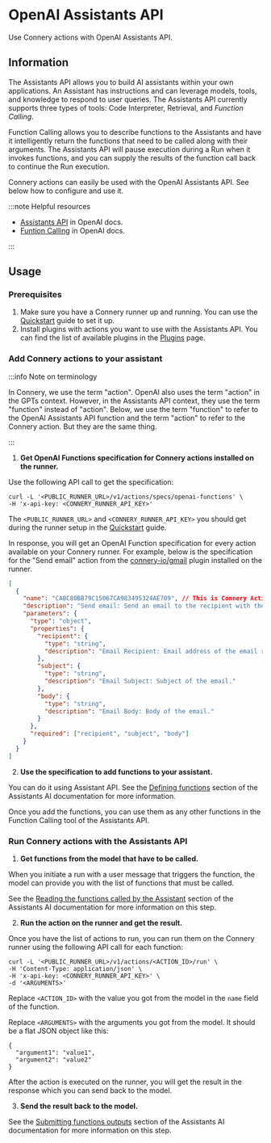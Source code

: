 # OpenAI Assistants API

Use Connery actions with OpenAI Assistants API.

## Information

The Assistants API allows you to build AI assistants within your own applications.
An Assistant has instructions and can leverage models, tools, and knowledge to respond to user queries.
The Assistants API currently supports three types of tools: Code Interpreter, Retrieval, and _Function Calling_.

Function Calling allows you to describe functions to the Assistants and have it intelligently return the functions that need to be called along with their arguments.
The Assistants API will pause execution during a Run when it invokes functions, and you can supply the results of the function call back to continue the Run execution.

Connery actions can easily be used with the OpenAI Assistants API.
See below how to configure and use it.

:::note Helpful resources

- [Assistants API](https://platform.openai.com/docs/assistants/overview/agents) in OpenAI docs.
- [Funtion Calling](https://platform.openai.com/docs/assistants/tools/function-calling) in OpenAI docs.

:::

## Usage

### Prerequisites

1. Make sure you have a Connery runner up and running.
   You can use the [Quickstart](/docs/runner/quick-start/) guide to set it up.
2. Install plugins with actions you want to use with the Assistants API.
   You can find the list of available plugins in the [Plugins](/docs/plugins/) page.

### Add Connery actions to your assistant

:::info Note on terminology

In Connery, we use the term "action". OpenAI also uses the term "action" in the GPTs context. However, in the Assistants API context, they use the term "function" instead of "action". Below, we use the term "function" to refer to the OpenAI Assistants API function and the term "action" to refer to the Connery action. But they are the same thing.

:::

1. **Get OpenAI Functions specification for Connery actions installed on the runner.**

Use the following API call to get the specification:

```
curl -L '<PUBLIC_RUNNER_URL>/v1/actions/specs/openai-functions' \
-H 'x-api-key: <CONNERY_RUNNER_API_KEY>'
```

The `<PUBLIC_RUNNER_URL>` and `<CONNERY_RUNNER_API_KEY>` you should get during the runner setup in the [Quickstart](/docs/runner/quick-start/) guide.

In response, you will get an OpenAI Function specification for every action available on your Connery runner.
For example, below is the specification for the "Send email" action from the [connery-io/gmail](https://github.com/connery-io/gmail) plugin installed on the runner.

```json
[
  {
    "name": "CABC80BB79C15067CA983495324AE709", // This is Connery Action ID that you will use later to run the action
    "description": "Send email: Send an email to the recipient with the specified subject and body.",
    "parameters": {
      "type": "object",
      "properties": {
        "recipient": {
          "type": "string",
          "description": "Email Recipient: Email address of the email recipient."
        },
        "subject": {
          "type": "string",
          "description": "Email Subject: Subject of the email."
        },
        "body": {
          "type": "string",
          "description": "Email Body: Body of the email."
        }
      },
      "required": ["recipient", "subject", "body"]
    }
  }
]
```

2. **Use the specification to add functions to your assistant.**

You can do it using Assistant API.
See the [Defining functions](https://platform.openai.com/docs/assistants/tools/defining-functions) section of the Assistants AI documentation for more information.

Once you add the functions, you can use them as any other functions in the Function Calling tool of the Assistants API.

### Run Connery actions with the Assistants API

1. **Get functions from the model that have to be called.**

When you initiate a run with a user message that triggers the function, the model can provide you with the list of functions that must be called.

See the [Reading the functions called by the Assistant](https://platform.openai.com/docs/assistants/tools/reading-the-functions-called-by-the-assistant) section of the Assistants AI documentation for more information on this step.

2. **Run the action on the runner and get the result.**

Once you have the list of actions to run, you can run them on the Connery runner using the following API call for each function:

```
curl -L '<PUBLIC_RUNNER_URL>/v1/actions/<ACTION_ID>/run' \
-H 'Content-Type: application/json' \
-H 'x-api-key: <CONNERY_RUNNER_API_KEY>' \
-d '<ARGUMENTS>'
```

Replace `<ACTION_ID>` with the value you got from the model in the `name` field of the function.

Replace `<ARGUMENTS>` with the arguments you got from the model.
It should be a flat JSON object like this:

```
{
  "argument1": "value1",
  "argument2": "value2"
}
```

After the action is executed on the runner, you will get the result in the response which you can send back to the model.

3. **Send the result back to the model.**

See the [Submitting functions outputs](https://platform.openai.com/docs/assistants/tools/submitting-functions-outputs) section of the Assistants AI documentation for more information on this step.
